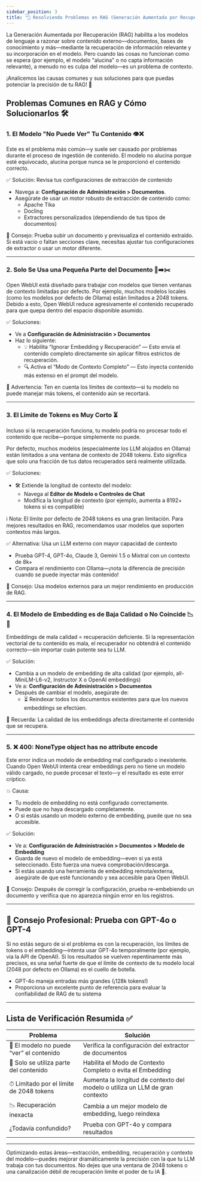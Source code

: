 ```yaml
---
sidebar_position: 3
title: "🧠 Resolviendo Problemas en RAG (Generación Aumentada por Recuperación)"
---
```


La Generación Aumentada por Recuperación (RAG) habilita a los modelos de lenguaje a razonar sobre contenido externo—documentos, bases de conocimiento y más—mediante la recuperación de información relevante y su incorporación en el modelo. Pero cuando las cosas no funcionan como se espera (por ejemplo, el modelo "alucina" o no capta información relevante), a menudo no es culpa del modelo—es un problema de contexto.

¡Analicemos las causas comunes y sus soluciones para que puedas potenciar la precisión de tu RAG! 🚀

## Problemas Comunes en RAG y Cómo Solucionarlos 🛠️

### 1. El Modelo "No Puede Ver" Tu Contenido 👁️❌

Este es el problema más común—y suele ser causado por problemas durante el proceso de ingestión de contenido. El modelo no alucina porque esté equivocado, alucina porque nunca se le proporcionó el contenido correcto.

✅ Solución: Revisa tus configuraciones de extracción de contenido

- Navega a: **Configuración de Administración > Documentos**.
- Asegúrate de usar un motor robusto de extracción de contenido como:
  - Apache Tika
  - Docling
  - Extractores personalizados (dependiendo de tus tipos de documentos)

📌 Consejo: Prueba subir un documento y previsualiza el contenido extraído. Si está vacío o faltan secciones clave, necesitas ajustar tus configuraciones de extractor o usar un motor diferente.

---

### 2. Solo Se Usa una Pequeña Parte del Documento 📄➡️✂️

Open WebUI está diseñado para trabajar con modelos que tienen ventanas de contexto limitadas por defecto. Por ejemplo, muchos modelos locales (como los modelos por defecto de Ollama) están limitados a 2048 tokens. Debido a esto, Open WebUI reduce agresivamente el contenido recuperado para que quepa dentro del espacio disponible asumido.

✅ Soluciones:

- Ve a **Configuración de Administración > Documentos**
- Haz lo siguiente:
  - 💡 Habilita “Ignorar Embedding y Recuperación” — Esto envía el contenido completo directamente sin aplicar filtros estrictos de recuperación.
  - 🔍 Activa el “Modo de Contexto Completo” — Esto inyecta contenido más extenso en el prompt del modelo.

📌 Advertencia: Ten en cuenta los límites de contexto—si tu modelo no puede manejar más tokens, el contenido aún se recortará.

---

### 3. El Límite de Tokens es Muy Corto ⏳

Incluso si la recuperación funciona, tu modelo podría no procesar todo el contenido que recibe—porque simplemente no puede.

Por defecto, muchos modelos (especialmente los LLM alojados en Ollama) están limitados a una ventana de contexto de 2048 tokens. Esto significa que solo una fracción de tus datos recuperados será realmente utilizada.

✅ Soluciones:

- 🛠️ Extiende la longitud de contexto del modelo:
  - Navega al **Editor de Modelo o Controles de Chat**
  - Modifica la longitud de contexto (por ejemplo, aumenta a 8192+ tokens si es compatible)

ℹ️ Nota: El límite por defecto de 2048 tokens es una gran limitación. Para mejores resultados en RAG, recomendamos usar modelos que soporten contextos más largos.

✅ Alternativa: Usa un LLM externo con mayor capacidad de contexto

- Prueba GPT-4, GPT-4o, Claude 3, Gemini 1.5 o Mixtral con un contexto de 8k+
- Compara el rendimiento con Ollama—¡nota la diferencia de precisión cuando se puede inyectar más contenido!

📌 Consejo: Usa modelos externos para un mejor rendimiento en producción de RAG.

---

### 4. El Modelo de Embedding es de Baja Calidad o No Coincide 📉🧠

Embeddings de mala calidad = recuperación deficiente. Si la representación vectorial de tu contenido es mala, el recuperador no obtendrá el contenido correcto—sin importar cuán potente sea tu LLM.

✅ Solución:

- Cambia a un modelo de embedding de alta calidad (por ejemplo, all-MiniLM-L6-v2, Instructor X o OpenAI embeddings)
- Ve a: **Configuración de Administración > Documentos**
- Después de cambiar el modelo, asegúrate de:
  - ⏳ Reindexar todos los documentos existentes para que los nuevos embeddings se efectúen.

📌 Recuerda: La calidad de los embeddings afecta directamente el contenido que se recupera.

---

### 5. ❌ 400: NoneType object has no attribute encode

Este error indica un modelo de embedding mal configurado o inexistente. Cuando Open WebUI intenta crear embeddings pero no tiene un modelo válido cargado, no puede procesar el texto—y el resultado es este error críptico.

💥 Causa:
- Tu modelo de embedding no está configurado correctamente.
- Puede que no haya descargado completamente.
- O si estás usando un modelo externo de embedding, puede que no sea accesible.

✅ Solución:

- Ve a: **Configuración de Administración > Documentos > Modelo de Embedding**
- Guarda de nuevo el modelo de embedding—even si ya está seleccionado. Esto fuerza una nueva comprobación/descarga.
- Si estás usando una herramienta de embedding remota/externa, asegúrate de que esté funcionando y sea accesible para Open WebUI.

📌 Consejo: Después de corregir la configuración, prueba re-embebiendo un documento y verifica que no aparezca ningún error en los registros.

---

## 🧪 Consejo Profesional: Prueba con GPT-4o o GPT-4

Si no estás seguro de si el problema es con la recuperación, los límites de tokens o el embedding—intenta usar GPT-4o temporalmente (por ejemplo, vía la API de OpenAI). Si los resultados se vuelven repentinamente más precisos, es una señal fuerte de que el límite de contexto de tu modelo local (2048 por defecto en Ollama) es el cuello de botella.

- GPT-4o maneja entradas más grandes (¡128k tokens!)
- Proporciona un excelente punto de referencia para evaluar la confiabilidad de RAG de tu sistema

---

## Lista de Verificación Resumida ✅

| Problema | Solución |
|--------|----------|
| 🤔 El modelo no puede “ver” el contenido | Verifica la configuración del extractor de documentos |
| 🧹 Solo se utiliza parte del contenido | Habilita el Modo de Contexto Completo o evita el Embedding |
| ⏱ Limitado por el límite de 2048 tokens | Aumenta la longitud de contexto del modelo o utiliza un LLM de gran contexto |
| 📉 Recuperación inexacta | Cambia a un mejor modelo de embedding, luego reindexa |
| ¿Todavía confundido? | Prueba con GPT-4o y compara resultados |

---

Optimizando estas áreas—extracción, embedding, recuperación y contexto del modelo—puedes mejorar dramáticamente la precisión con la que tu LLM trabaja con tus documentos. No dejes que una ventana de 2048 tokens o una canalización débil de recuperación limite el poder de tu IA 🎯.
